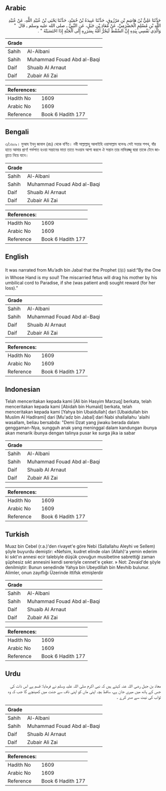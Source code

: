 ## Arabic


<div dir="rtl" lang="ar" style={{fontSize:'larger',backgroundColor:'#f8f9fa',padding:20}}>
حَدَّثَنَا عَلِيُّ بْنُ هَاشِمِ بْنِ مَرْزُوقٍ، حَدَّثَنَا عَبِيدَةُ بْنُ حُمَيْدٍ، حَدَّثَنَا يَحْيَى بْنُ عُبَيْدِ اللَّهِ، عَنْ عُبَيْدِ اللَّهِ بْنِ مُسْلِمٍ الْحَضْرَمِيِّ، عَنْ مُعَاذِ بْنِ جَبَلٍ، عَنِ النَّبِيِّ ـ صلى الله عليه وسلم ـ قَالَ ‏ "‏ وَالَّذِي نَفْسِي بِيَدِهِ إِنَّ السِّقْطَ لَيَجُرُّ أُمَّهُ بِسَرَرِهِ إِلَى الْجَنَّةِ إِذَا احْتَسَبَتْهُ ‏"‏ ‏.‏
</div>
<div style={{backgroundColor:'#f8f9fa',padding:20, marginBottom: 10}}><table> <thead> <tr> <th>Grade</th> <th></th> </tr> </thead> <tbody> <tr><td>Sahih</td><td>Al-Albani</td></tr><tr><td>Sahih</td><td>Muhammad Fouad Abd al-Baqi</td></tr><tr><td>Daif</td><td>Shuaib Al Arnaut</td></tr><tr><td>Daif</td><td>Zubair Ali Zai</td></tr></tbody></table><table> <thead> <tr> <th>References:</th> <th></th> </tr> </thead> <tbody><tr><td>Hadith No</td><td>1609</td></tr><tr><td>Arabic No</td><td>1609</td></tr><tr><td>Reference</td><td>Book 6 Hadith 177</td></tr></tbody></table></div>

## Bengali


<div dir="ltr" lang="bn" style={{fontSize:'larger',backgroundColor:'#f8f9fa',padding:20}}>
৩/১৬০৯। মুআয ইবনু জাবাল (রাঃ) থেকে বর্ণিত। নবী সাল্লাল্লাহু আলাইহি ওয়াসাল্লাম বলেনঃ সেই সত্তার শপথ, যাঁর হাতে আমার প্রাণ! গর্ভপাত হওয়া সন্তানের মাতা তাতে সওয়াব আশা করলে ঐ সন্তান তার নাভিরজ্জু দ্বারা তাকে টেনে জান্নাতে নিয়ে যাবে।
</div>
<div style={{backgroundColor:'#f8f9fa',padding:20, marginBottom: 10}}><table> <thead> <tr> <th>Grade</th> <th></th> </tr> </thead> <tbody> <tr><td>Sahih</td><td>Al-Albani</td></tr><tr><td>Sahih</td><td>Muhammad Fouad Abd al-Baqi</td></tr><tr><td>Daif</td><td>Shuaib Al Arnaut</td></tr><tr><td>Daif</td><td>Zubair Ali Zai</td></tr></tbody></table><table> <thead> <tr> <th>References:</th> <th></th> </tr> </thead> <tbody><tr><td>Hadith No</td><td>1609</td></tr><tr><td>Arabic No</td><td>1609</td></tr><tr><td>Reference</td><td>Book 6 Hadith 177</td></tr></tbody></table></div>

## English


<div dir="ltr" lang="en" style={{fontSize:'larger',backgroundColor:'#f8f9fa',padding:20}}>
It was narrated from Mu’adh bin Jabal that the Prophet (ﷺ) said:“By the One in Whose Hand is my soul! The miscarried fetus will drag his mother by his umbilical cord to Paradise, if she (was patient and) sought reward (for her loss).”
</div>
<div style={{backgroundColor:'#f8f9fa',padding:20, marginBottom: 10}}><table> <thead> <tr> <th>Grade</th> <th></th> </tr> </thead> <tbody> <tr><td>Sahih</td><td>Al-Albani</td></tr><tr><td>Sahih</td><td>Muhammad Fouad Abd al-Baqi</td></tr><tr><td>Daif</td><td>Shuaib Al Arnaut</td></tr><tr><td>Daif</td><td>Zubair Ali Zai</td></tr></tbody></table><table> <thead> <tr> <th>References:</th> <th></th> </tr> </thead> <tbody><tr><td>Hadith No</td><td>1609</td></tr><tr><td>Arabic No</td><td>1609</td></tr><tr><td>Reference</td><td>Book 6 Hadith 177</td></tr></tbody></table></div>

## Indonesian


<div dir="ltr" lang="id" style={{fontSize:'larger',backgroundColor:'#f8f9fa',padding:20}}>
Telah menceritakan kepada kami [Ali bin Hasyim Marzuq] berkata, telah menceritakan kepada kami [Abidah bin Humaid] berkata, telah menceritakan kepada kami [Yahya bin Ubaidullah] dari [Ubaidullah bin Muslim Al Hadlrami] dari [Mu'adz bin Jabal] dari Nabi shallallahu 'alaihi wasallam, beliau bersabda: "Demi Dzat yang jiwaku berada dalam genggaman-Nya, sungguh anak yang meninggal dalam kandungan ibunya akan menarik ibunya dengan talinya pusar ke surga jika ia sabar
</div>
<div style={{backgroundColor:'#f8f9fa',padding:20, marginBottom: 10}}><table> <thead> <tr> <th>Grade</th> <th></th> </tr> </thead> <tbody> <tr><td>Sahih</td><td>Al-Albani</td></tr><tr><td>Sahih</td><td>Muhammad Fouad Abd al-Baqi</td></tr><tr><td>Daif</td><td>Shuaib Al Arnaut</td></tr><tr><td>Daif</td><td>Zubair Ali Zai</td></tr></tbody></table><table> <thead> <tr> <th>References:</th> <th></th> </tr> </thead> <tbody><tr><td>Hadith No</td><td>1609</td></tr><tr><td>Arabic No</td><td>1609</td></tr><tr><td>Reference</td><td>Book 6 Hadith 177</td></tr></tbody></table></div>

## Turkish


<div dir="ltr" lang="tr" style={{fontSize:'larger',backgroundColor:'#f8f9fa',padding:20}}>
Muaz bin Cebel (r.a.)'den rivayet'e göre Nebi (Sallallahu Aleyhi ve Sellem) şöyle buyurdu demiştir: «Nefsim, kudret elinde olan (Allah)'a yemin ederim ki sıkt'ın annesi ecir talebiyle düşük çovuğun musibetine sabrettiği zaman şüphesiz sıkt annesini kendi sereriyle cennet'e çeker. » Not: Zevaid'de şöyle denilmiştir: Bunun senedinde Yahya bin Ubeydillah bin Mevhib bulunur. Alimler, onun zayıflığı Üzerinde ittifsk etmişlerdir
</div>
<div style={{backgroundColor:'#f8f9fa',padding:20, marginBottom: 10}}><table> <thead> <tr> <th>Grade</th> <th></th> </tr> </thead> <tbody> <tr><td>Sahih</td><td>Al-Albani</td></tr><tr><td>Sahih</td><td>Muhammad Fouad Abd al-Baqi</td></tr><tr><td>Daif</td><td>Shuaib Al Arnaut</td></tr><tr><td>Daif</td><td>Zubair Ali Zai</td></tr></tbody></table><table> <thead> <tr> <th>References:</th> <th></th> </tr> </thead> <tbody><tr><td>Hadith No</td><td>1609</td></tr><tr><td>Arabic No</td><td>1609</td></tr><tr><td>Reference</td><td>Book 6 Hadith 177</td></tr></tbody></table></div>

## Urdu


<div dir="rtl" lang="ur" style={{fontSize:'larger',backgroundColor:'#f8f9fa',padding:20}}>
معاذ بن جبل رضی اللہ عنہ کہتے ہیں کہ نبی اکرم صلی اللہ علیہ وسلم نے فرمایا: قسم ہے اس ذات کی جس کے ہاتھ میں میری جان ہے، ساقط بچہ اپنی ماں کو اپنی ناف سے جنت میں کھینچے گا جب کہ وہ ثواب کی نیت سے صبر کرے ۔
</div>
<div style={{backgroundColor:'#f8f9fa',padding:20, marginBottom: 10}}><table> <thead> <tr> <th>Grade</th> <th></th> </tr> </thead> <tbody> <tr><td>Sahih</td><td>Al-Albani</td></tr><tr><td>Sahih</td><td>Muhammad Fouad Abd al-Baqi</td></tr><tr><td>Daif</td><td>Shuaib Al Arnaut</td></tr><tr><td>Daif</td><td>Zubair Ali Zai</td></tr></tbody></table><table> <thead> <tr> <th>References:</th> <th></th> </tr> </thead> <tbody><tr><td>Hadith No</td><td>1609</td></tr><tr><td>Arabic No</td><td>1609</td></tr><tr><td>Reference</td><td>Book 6 Hadith 177</td></tr></tbody></table></div>